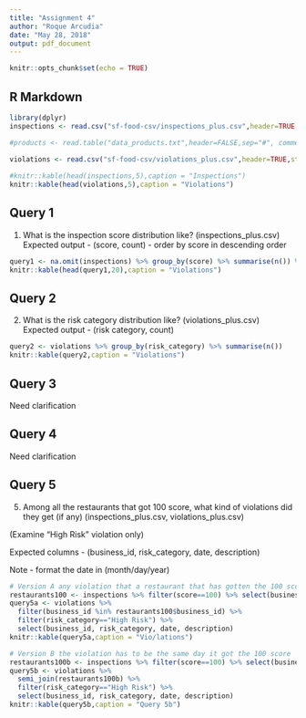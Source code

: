```yaml
---
title: "Assignment 4"
author: "Roque Arcudia"
date: "May 28, 2018"
output: pdf_document
---
```


```r
knitr::opts_chunk$set(echo = TRUE)
```

## R Markdown


```r
library(dplyr)
inspections <- read.csv("sf-food-csv/inspections_plus.csv",header=TRUE,stringsAsFactors = FALSE)

#products <- read.table("data_products.txt",header=FALSE,sep="#", comment.char = "")

violations <- read.csv("sf-food-csv/violations_plus.csv",header=TRUE,stringsAsFactors = FALSE)
  
#knitr::kable(head(inspections,5),caption = "Inspections")
knitr::kable(head(violations,5),caption = "Violations")

```

## Query 1

1) What is the inspection score distribution like? (inspections_plus.csv)
Expected output - (score, count) - order by score in descending order

```r
query1 <- na.omit(inspections) %>% group_by(score) %>% summarise(n()) %>% arrange((score))
knitr::kable(head(query1,20),caption = "Violations")
```

## Query 2

2) What is the risk category distribution like? (violations_plus.csv)
Expected output - (risk category, count)

```r
query2 <- violations %>% group_by(risk_category) %>% summarise(n())
knitr::kable(query2,caption = "Violations")
```

## Query 3

Need clarification

## Query 4

Need clarification

## Query 5

5) Among all the restaurants that got 100 score, what kind of violations did they get (if any)
(inspections_plus.csv, violations_plus.csv)

(Examine "High Risk" violation only)

Expected columns - (business_id, risk_category, date, description)

Note - format the date in (month/day/year)


```r
# Version A any violation that a restaurant that has gotten the 100 score
restaurants100 <- inspections %>% filter(score==100) %>% select(business_id) %>% distinct()
query5a <- violations %>%
  filter(business_id %in% restaurants100$business_id) %>%
  filter(risk_category=="High Risk") %>%
  select(business_id, risk_category, date, description)
knitr::kable(query5a,caption = "Vio/lations")
```

```r
# Version B the violation has to be the same day it got the 100 score
restaurants100b <- inspections %>% filter(score==100) %>% select(business_id,date) %>% distinct()
query5b <- violations %>%
  semi_join(restaurants100b) %>%
  filter(risk_category=="High Risk") %>%
  select(business_id, risk_category, date, description)
knitr::kable(query5b,caption = "Query 5b")
```



